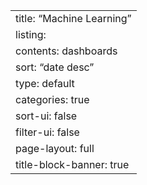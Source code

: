 ---
title: "Machine Learning"
listing:
  contents: dashboards
  sort: "date desc"
  type: default
  categories: true
  sort-ui: false
  filter-ui: false
page-layout: full
title-block-banner: true
---